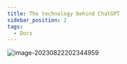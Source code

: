 ```yaml
---
title: The technology behind ChatGPT
sidebar_position: 2
tags:
  - Docs
---
```


![image-20230822202344959](https://zhuyaguang-1308110266.cos.ap-shanghai.myqcloud.com/img/image-20230822202344959.png)
